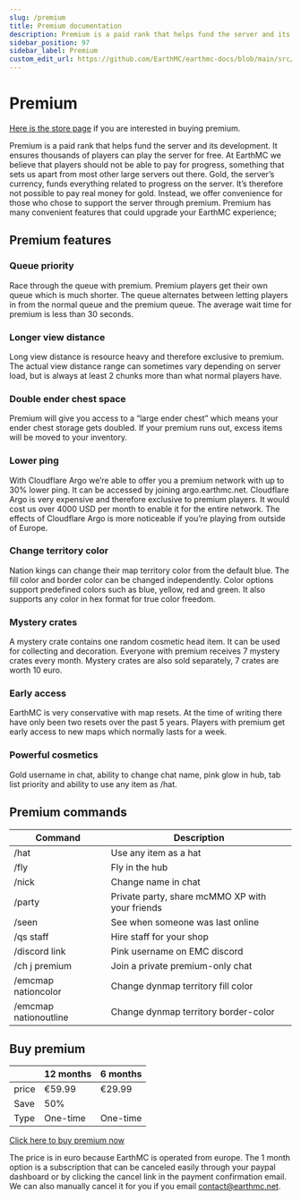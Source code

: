 ---
slug: /premium
title: Premium documentation
description: Premium is a paid rank that helps fund the server and its development. Similarly to Patreon, subscribers pay 12.49 euro per month and get awesome perks as thanks for helping the server out. 
sidebar_position: 97
sidebar_label: Premium
custom_edit_url: https://github.com/EarthMC/earthmc-docs/blob/main/src/docs/premium.mdx
---
# Premium

[Here is the store page](https://store.earthmc.net/category/premium) if you are interested in buying premium. 

Premium is a paid rank that helps fund the server and its development. It ensures thousands of players can play the server for free. At EarthMC we believe that players should not be able to pay for progress, something that sets us apart from most other large servers out there. Gold, the server’s currency, funds everything related to progress on the server. It’s therefore not possible to pay real money for gold. Instead, we offer convenience for those who chose to support the server through premium. Premium has many convenient features that could upgrade your EarthMC experience; 

## Premium features

### Queue priority
Race through the queue with premium. Premium players get their own queue which is much shorter. The queue alternates between letting players in from the normal queue and the premium queue. The average wait time for premium is less than 30 seconds.

### Longer view distance
Long view distance is resource heavy and therefore exclusive to premium. The actual view distance range can sometimes vary depending on server load, but is always at least 2 chunks more than what normal players have.

### Double ender chest space
Premium will give you access to a “large ender chest” which means your ender chest storage gets doubled. If your premium runs out, excess items will be moved to your inventory.

### Lower ping
With Cloudflare Argo we’re able to offer you a premium network with up to 30% lower ping. It can be accessed by joining argo.earthmc.net. Cloudflare Argo is very expensive and therefore exclusive to premium players. It would cost us over 4000 USD per month to enable it for the entire network. The effects of Cloudflare Argo is more noticeable if you’re playing from outside of Europe.

### Change territory color
Nation kings can change their map territory color from the default blue. The fill color and border color can be changed independently. Color options support predefined colors such as blue, yellow, red and green. It also supports any color in hex format for true color freedom. 

### Mystery crates
A mystery crate contains one random cosmetic head item. It can be used for collecting and decoration. Everyone with premium receives 7 mystery crates every month. Mystery crates are also sold separately, 7 crates are worth 10 euro.

### Early access
EarthMC is very conservative with map resets. At the time of writing there have only been two resets over the past 5 years. Players with premium get early access to new maps which normally lasts for a week. 

### Powerful cosmetics
Gold username in chat, ability to change chat name, pink glow in hub, tab list priority and ability to use any item as /hat. 

## Premium commands
| Command        | Description
| ------------- |-------------
| /hat   | Use any item as a hat
| /fly      | Fly in the hub
| /nick | Change name in chat
| /party | Private party, share mcMMO XP with your friends
| /seen | See when someone was last online
| /qs staff | Hire staff for your shop
| /discord link | Pink username on EMC discord
| /ch j premium | Join a private premium-only chat
| /emcmap nationcolor | Change dynmap territory fill color
| /emcmap nationoutline | Change dynmap territory border-color

## Buy premium
|   | 12 months | 6 months  |
|---|---|---|
| price | €59.99   | €29.99  |
| Save | 50%  |  |
| Type | One-time  | One-time  |

[Click here to buy premium now](https://store.earthmc.net/category/premium)

The price is in euro because EarthMC is operated from europe. The 1 month option is a subscription that can be canceled easily through your paypal dashboard or by clicking the cancel link in the payment confirmation email. We can also manually cancel it for you if you email contact@earthmc.net.
